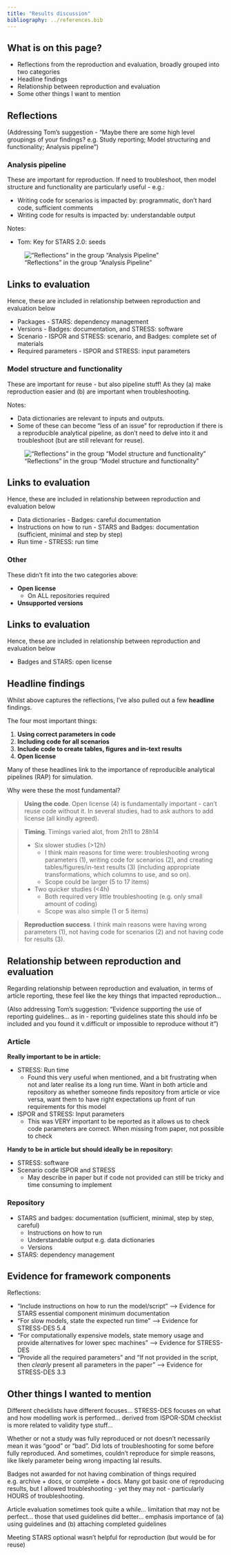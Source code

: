 ```yaml
---
title: "Results discussion"
bibliography: ../references.bib
---
```


::: {.callout-note}

## What is on this page?

* Reflections from the reproduction and evaluation, broadly grouped into two categories
* Headline findings
* Relationship between reproduction and evaluation
* Some other things I want to mention

:::

## Reflections

(Addressing Tom's suggestion - "Maybe there are some high level groupings of your findings? e.g. Study reporting; Model structuring and functionality; Analysis pipeline")

### Analysis pipeline

These are important for reproduction. If need to troubleshoot, then model structure and functionality are particularly useful - e.g.:

* Writing code for scenarios is impacted by: programmatic, don't hard code, sufficient comments
* Writing code for results is impacted by: understandable output

Notes:

* Tom: Key for STARS 2.0: seeds

!["Reflections" in the group "Analysis Pipeline"](../images/pipeline.png){.lightbox}

::: {.callout-note collapse="true"}

## Links to evaluation

Hence, these are included in relationship between reproduction and evaluation below

* Packages - STARS: dependency management
* Versions - Badges: documentation, and STRESS: software
* Scenario - ISPOR and STRESS: scenario, and Badges: complete set of materials
* Required parameters - ISPOR and STRESS: input parameters

:::

### Model structure and functionality

These are important for reuse - but also pipeline stuff! As they (a) make reproduction easier and (b) are important when troubleshooting.

Notes:

* Data dictionaries are relevant to inputs and outputs.
* Some of these can become "less of an issue" for reproduction if there is a reproducible analytical pipeline, as don't need to delve into it and troubleshoot (but are still relevant for reuse).

!["Reflections" in the group "Model structure and functionality"](../images/structure_function.png){.lightbox}

::: {.callout-note collapse="true"}

## Links to evaluation

Hence, these are included in relationship between reproduction and evaluation below

* Data dictionaries - Badges: careful documentation
* Instructions on how to run - STARS and Badges: documentation (sufficient, minimal and step by step)
* Run time - STRESS: run time

:::

### Other

These didn't fit into the two categories above:

* **Open license**
    * On ALL repositories required
* **Unsupported versions**

::: {.callout-note collapse="true"}

## Links to evaluation

Hence, these are included in relationship between reproduction and evaluation below

* Badges and STARS: open license

:::

## Headline findings

Whilst above captures the reflections, I've also pulled out a few **headline** findings.

The four most important things:

1. **Using correct parameters in code**
2. **Including code for all scenarios**
3. **Include code to create tables, figures and in-text results**
4. **Open license**

Many of these headlines link to the importance of reproducible analytical pipelines (RAP) for simulation.

Why were these the most fundamental?

> **Using the code**. Open license  (4) is fundamentally important - can't reuse code without it. In several studies, had to ask authors to add license (all kindly agreed).

> **Timing**. Timings varied alot, from 2h11 to 28h14
> 
> * Six slower studies (>12h)
>     * I think main reasons for time were: troubleshooting wrong parameters (1), writing code for scenarios (2), and creating tables/figures/in-text results (3) (including appropriate transformations, which columns to use, and so on).
>     * Scope could be larger (5 to 17 items)
> * Two quicker studies (<4h)
>     * Both required very little troubleshooting (e.g. only small amount of coding)
>     * Scope was also simple (1 or 5 items)

> **Reproduction success**. I think main reasons were having wrong parameters (1), not having code for scenarios (2) and not having code for results (3).

## Relationship between reproduction and evaluation

Regarding relationship between reproduction and evaluation, in terms of article reporting, these feel like the key things that impacted reproduction...

(Also addressing Tom's suggestion: "Evidence supporting the use of reporting guidelines... as in - reporting guidelines state this should info be included and you found it v.difficult or impossible to reproduce without it")

### Article

**Really important to be in article:**

* STRESS: Run time
    * Found this very useful when mentioned, and a bit frustrating when not and later realise its a long run time. Want in both article and repository as whether someone finds repository from article or vice versa, want them to have right expectations up front of run requirements for this model
* ISPOR and STRESS: Input parameters
    * This was VERY important to be reported as it allows us to check code parameters are correct. When missing from paper, not possible to check

**Handy to be in article but should ideally be in repository:**

* STRESS: software
* Scenario code ISPOR and STRESS
    * May describe in paper but if code not provided can still be tricky and time consuming to implement

### Repository

* STARS and badges: documentation (sufficient, minimal, step by step, careful)
    * Instructions on how to run
    * Understandable output e.g. data dictionaries
    * Versions
* STARS: dependency management

## Evidence for framework components

Reflections:

* "Include instructions on how to run the model/script" --> Evidence for STARS essential component minimum documentation
* "For slow models, state the expected run time" --> Evidence for STRESS-DES 5.4
* "For computationally expensive models, state memory usage and provide alternatives for lower spec machines" --> Evidence for STRESS-DES
* "Provide all the required parameters" and "If not provided in the script, then *clearly* present all parameters in the paper" --> Evidence for STRESS-DES 3.3

## Other things I wanted to mention

Different checklists have different focuses... STRESS-DES focuses on what and how modelling work is performed... derived from ISPOR-SDM checklist is more related to validity type stuff...

Whether or not a study was fully reproduced or not doesn't necessarily mean it was "good" or "bad". Did lots of troubleshooting for some before fully reproduced. And sometimes, couldn't reproduce for simple reasons, like likely parameter being wrong impacting lal results.

Badges not awarded for not having combination of things required e.g. archive + docs, or complete + docs. Many got basic one of reproducing results, but I allowed troubleshooting - yet they may not - particularly HOURS of troubleshooting.

Article evaluation sometimes took quite a while... limitation that may not be perfect... those that used guidelines did better... emphasis importance of (a) using guidelines and (b) attaching completed guidelines

Meeting STARS optional wasn't helpful for reproduction (but would be for reuse)
